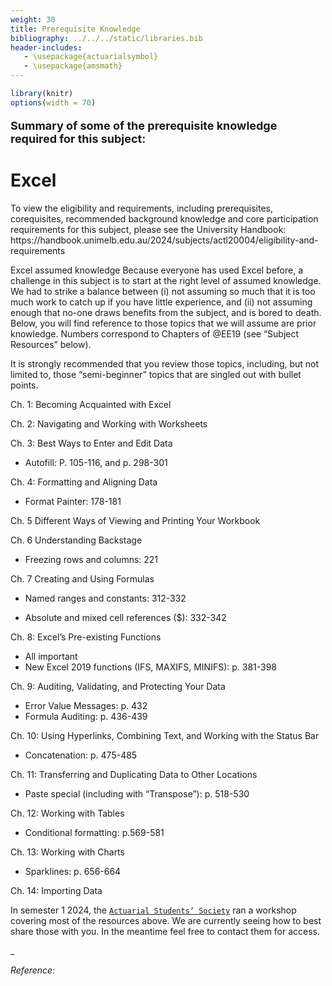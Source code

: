 ```yaml
---
weight: 30
title: Prerequisite Knowledge
bibliography: ../../../static/libraries.bib
header-includes:
   - \usepackage{actuarialsymbol}
   - \usepackage{amsmath}
---
```



```r
library(knitr)
options(width = 70) 
```

<p style="font-size:18px;font-weight:bold;">Summary of some of the prerequisite knowledge required for this subject:</p> 

 

# Excel

To view the eligibility and requirements, including prerequisites, corequisites, recommended background knowledge and core participation requirements for this subject, please see the University Handbook: 
https://handbook.unimelb.edu.au/2024/subjects/actl20004/eligibility-and-requirements

Excel assumed knowledge
Because everyone has used Excel before, a challenge in this subject is to start at the right level of assumed knowledge. We had to strike a balance between (i) not assuming so much that it is too much work to catch up if you have little experience, and (ii) not assuming enough that no-one draws benefits from the subject, and is bored to death. Below, you will find reference to those topics that we will assume are prior knowledge. Numbers correspond to Chapters of @EE19 (see “Subject Resources” below).

It is strongly recommended that you review those topics, including, but not limited to, those “semi-beginner” topics that are singled out with bullet points. 

Ch. 1: Becoming Acquainted with Excel  

Ch. 2: Navigating and Working with Worksheets  

Ch. 3: Best Ways to Enter and Edit Data  

  -  Autofill: P. 105-116, and p. 298-301  
  
Ch. 4: Formatting and Aligning Data  

  -  Format Painter: 178-181
  
Ch. 5 Different Ways of Viewing and Printing Your Workbook  

Ch. 6 Understanding Backstage  

  -  Freezing rows and columns: 221
  
Ch. 7 Creating and Using Formulas  

  -  Named ranges and constants: 312-332
  
  -  Absolute and mixed cell references ($): 332-342
  
Ch. 8: Excel’s Pre-existing Functions  

  -  All important
  -  New Excel 2019 functions (IFS, MAXIFS, MINIFS): p. 381-398
  
Ch. 9: Auditing, Validating, and Protecting Your Data  

  -  Error Value Messages: p. 432
  -  Formula Auditing: p. 436-439
  
Ch. 10: Using Hyperlinks, Combining Text, and Working with the Status Bar   

  -  Concatenation: p. 475-485
  
Ch. 11: Transferring and Duplicating Data to Other Locations   

  -  Paste special (including with “Transpose”): p. 518-530
  
Ch. 12: Working with Tables  

  -  Conditional formatting: p.569-581
  
Ch. 13: Working with Charts  

  -  Sparklines: p. 656-664
  
Ch. 14: Importing Data  


In semester 1 2024, the [`Actuarial Students’ Society`](https://www.melbourneactuary.com/) ran a workshop covering most of the resources above. We are currently seeing how to best share those with you. In the meantime feel free to contact them for access.

\_

*Reference:*